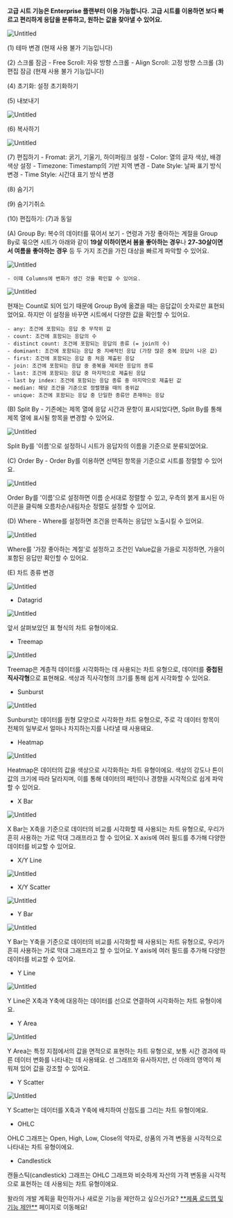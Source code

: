 
<Callout type='info' emoji="⚠️">**고급 시트 기능은 Enterprise 플랜부터 이용 가능합니다.**</Callout>
<Callout type='info' emoji="⚠️">**고급 시트를 이용하면 보다 빠르고 편리하게 응답을 분류하고, 원하는 값을 찾아낼 수 있어요.**</Callout>

![Untitled](https://paprikastorage.com/images/enhancedSheet/ko/1.png)

(1) 테마 변경 (현재 사용 불가 기능입니다)

(2) 스크롤 잠금
    - Free Scroll: 자유 방향 스크롤
    - Align Scroll: 고정 방향 스크롤
(3) 편집 잠금 (현재 사용 불가 기능입니다)

(4) 초기화: 설정 초기화하기

(5) 내보내기

![Untitled](https://paprikastorage.com/images/enhancedSheet/ko/2.png)

(6) 복사하기

![Untitled](https://paprikastorage.com/images/enhancedSheet/ko/3.png)

(7) 편집하기
    - Fromat: 굵기, 기울기, 하이퍼링크 설정
    - Color: 열의 글자 색상, 배경 색상 설정
    - Timezone: Timestamp의 기반 지역 변경
    - Date Style: 날짜 표기 방식 변경
    - Time Style: 시간대 표기 방식 변경

(8) 숨기기

(9) 숨기기취소

(10) 편집하기: (7)과 동일

(A) Group By: 복수의 데이터를 묶어서 보기
    - 연령과 가장 좋아하는 계절을 Group By로 묶으면 시트가 아래와 같이 **19살 이하이면서 봄을 좋아하는 경우**나 **27-30살이면서 여름을 좋아하는 경우** 등 두 가지 조건을 가진 대상을 빠르게 파악할 수 있어요.

![Untitled](https://paprikastorage.com/images/enhancedSheet/ko/4.png)

    - 이때 Columns에 변화가 생긴 것을 확인할 수 있어요.

![Untitled](https://paprikastorage.com/images/enhancedSheet/ko/5.png)

현재는 Count로 되어 있기 때문에 Group By에 옮겼을 때는 응답값이 숫자로만 표현되었어요. 하지만 이 설정을 바꾸면 시트에서 다양한 값을 확인할 수 있어요.

    - any: 조건에 포함되는 응답 중 무작위 값
    - count: 조건에 포함되는 응답의 수
    - distinct count: 조건에 포함되는 응답의 종류 (= join의 수)
    - dominant: 조건에 포함되는 응답 중 지배적인 응답 (가장 많은 중복 응답이 나온 값)
    - first: 조건에 포함되는 응답 중 처음 제출된 응답
    - join: 조건에 포함되는 응답 중 중복을 제외한 응답의 종류
    - last: 조건에 포함되는 응답 중 마지막으로 제출된 응답
    - last by index: 조건에 포함되는 응답 종류 중 마지막으로 제출된 값
    - median: 해당 조건을 기준으로 정렬했을 때의 중위값
    - unique: 조건에 포함되는 응답 중 단일한 종류만 존재하는 응답

(B) Split By
    - 기존에는 제목 열에 응답 시간과 문항이 표시되었다면, Split By를 통해 제목 열에 표시될 항목을 변경할 수 있어요.

![Untitled](https://paprikastorage.com/images/enhancedSheet/ko/6.png)

Split By를 '이름'으로 설정하니 시트가 응답자의 이름을 기준으로 분류되었어요.

(C) Order By
    - Order By를 이용하면 선택된 항목을 기준으로 시트를 정렬할 수 있어요.

![Untitled](https://paprikastorage.com/images/enhancedSheet/ko/7.png)

Order By를 '이름'으로 설정하면 이름 순서대로 정렬할 수 있고, 우측의 붉게 표시된 아이콘을 클릭해 오름차순/내림차순 정렬도 설정할 수 있어요.

(D) Where
    - Where를 설정하면 조건을 만족하는 응답만 노출시킬 수 있어요.

![Untitled](https://paprikastorage.com/images/enhancedSheet/ko/8.png)

Where를 '가장 좋아하는 계절'로 설정하고 조건인 Value값을 가을로 지정하면, 가을이 포함된 응답만 확인할 수 있어요.

(E) 차트 종류 변경

![Untitled](https://paprikastorage.com/images/enhancedSheet/ko/9.png)

- Datagrid

![Untitled](https://paprikastorage.com/images/enhancedSheet/ko/10.png)

앞서 살펴보았던 표 형식의 차트 유형이에요.

- Treemap

![Untitled](https://paprikastorage.com/images/enhancedSheet/ko/11.png)

Treemap은 계층적 데이터를 시각화하는 데 사용되는 차트 유형으로, 데이터를 **중첩된 직사각형**으로 표현해요. 색상과 직사각형의 크기를 통해 쉽게 시각화할 수 있어요.

- Sunburst

![Untitled](https://paprikastorage.com/images/enhancedSheet/ko/12.png)

Sunburst는 데이터를 원형 모양으로 시각화한 차트 유형으로, 주로 각 데이터 항목이 전체의 일부로서 얼마나 차지하는지를 나타낼 때 사용돼요.

- Heatmap

![Untitled](https://paprikastorage.com/images/enhancedSheet/ko/13.png)

Heatmap은 데이터의 값을 색상으로 시각화하는 차트 유형이에요. 색상의 강도나 톤이 값의 크기에 따라 달라지며, 이를 통해 데이터의 패턴이나 경향을 시각적으로 쉽게 파악할 수 있어요.

- X Bar

![Untitled](https://paprikastorage.com/images/enhancedSheet/ko/14.png)

X Bar는 X축을 기준으로 데이터의 비교를 시각화할 때 사용되는 차트 유형으로, 우리가 흔히 사용하는 가로 막대 그래프라고 할 수 있어요. X axis에 여러 필드를 추가해 다양한 데이터를 비교할 수 있어요.

- X/Y Line

![Untitled](https://paprikastorage.com/images/enhancedSheet/ko/15.png)

- X/Y Scatter

![Untitled](https://paprikastorage.com/images/enhancedSheet/ko/16.png)

- Y Bar

![Untitled](https://paprikastorage.com/images/enhancedSheet/ko/17.png)

Y Bar는 Y축을 기준으로 데이터의 비교를 시각화할 때 사용되는 차트 유형으로, 우리가 흔히 사용하는 가로 막대 그래프라고 할 수 있어요. Y axis에 여러 필드를 추가해 다양한 데이터를 비교할 수 있어요.

- Y Line

![Untitled](https://paprikastorage.com/images/enhancedSheet/ko/18.png)

Y Line은 X축과 Y축에 대응하는 데이터를 선으로 연결하여 시각화하는 차트 유형이에요.

- Y Area

![Untitled](https://paprikastorage.com/images/enhancedSheet/ko/19.png)

Y Area는 특정 지점에서의 값을 면적으로 표현하는 차트 유형으로, 보통 시간 경과에 따른 데이터 변화를 나타내는 데 사용돼요. 선 그래프와 유사하지만, 선 아래의 영역이 채워져 있어 값을 강조할 수 있어요.

- Y Scatter

![Untitled](https://paprikastorage.com/images/enhancedSheet/ko/20.png)

Y Scatter는 데이터를 X축과 Y축에 배치하여 산점도를 그리는 차트 유형이에요.

- OHLC

OHLC 그래프는 Open, High, Low, Close의 약자로, 상품의 가격 변동을 시각적으로 나타내는 차트 유형이에요.

- Candlestick

캔들스틱(candlestick) 그래프는 OHLC 그래프와 비슷하게 자산의 가격 변동을 시각적으로 표현하는 데 사용되는 차트 유형이에요.

<Callout type='info' emoji="🔔">
    왈라의 개발 계획을 확인하거나 새로운 기능을 제안하고 싶으신가요? <a href='https://app.walla.my/signin?redirectUrl=/support/featureRequest' target="_blank" rel="noopener noreferrer"
                                            style={{textDecoration: 'underline'}}>**제품 로드맵 및 기능 제안**</a> 페이지로
    이동해요!
</Callout>